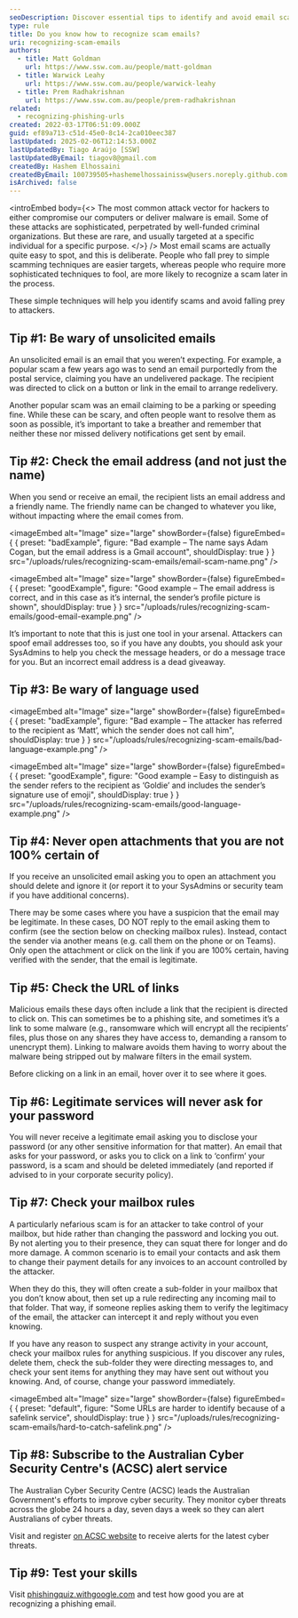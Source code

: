 ```yaml
---
seoDescription: Discover essential tips to identify and avoid email scams while enhancing your email security. Learn how to spot phishing attempts and protect yourself from malicious threats.
type: rule
title: Do you know how to recognize scam emails?
uri: recognizing-scam-emails
authors:
  - title: Matt Goldman
    url: https://www.ssw.com.au/people/matt-goldman
  - title: Warwick Leahy
    url: https://www.ssw.com.au/people/warwick-leahy
  - title: Prem Radhakrishnan
    url: https://www.ssw.com.au/people/prem-radhakrishnan
related:
  - recognizing-phishing-urls
created: 2022-03-17T06:51:09.000Z
guid: ef89a713-c51d-45e0-8c14-2ca010eec387
lastUpdated: 2025-02-06T12:14:53.000Z
lastUpdatedBy: Tiago Araújo [SSW]
lastUpdatedByEmail: tiagov8@gmail.com
createdBy: Hashem Elhossaini
createdByEmail: 100739505+hashemelhossainissw@users.noreply.github.com
isArchived: false
---
```

<introEmbed
  body={<>
The most common attack vector for hackers to either compromise our computers or deliver malware is email. Some of these attacks are sophisticated, perpetrated by well-funded criminal organizations. But these are rare, and usually targeted at a specific individual for a specific purpose.
  </>}
/>
Most email scams are actually quite easy to spot, and this is deliberate. People who fall prey to simple scamming techniques are easier targets, whereas people who require more sophisticated techniques to fool, are more likely to recognize a scam later in the process.

These simple techniques will help you identify scams and avoid falling prey to attackers.

## Tip #1: Be wary of unsolicited emails

An unsolicited email is an email that you weren’t expecting. For example, a popular scam a few years ago was to send an email purportedly from the postal service, claiming you have an undelivered package. The recipient was directed to click on a button or link in the email to arrange redelivery.

Another popular scam was an email claiming to be a parking or speeding fine. While these can be scary, and often people want to resolve them as soon as possible, it’s important to take a breather and remember that neither these nor missed delivery notifications get sent by email.

## Tip #2: Check the email address (and not just the name)

When you send or receive an email, the recipient lists an email address and a friendly name. The friendly name can be changed to whatever you like, without impacting where the email comes from.

<imageEmbed
  alt="Image"
  size="large"
  showBorder={false}
  figureEmbed={ {
    preset: "badExample",
    figure: "Bad example – The name says Adam Cogan, but the email address is a Gmail account",
    shouldDisplay: true
  } }
  src="/uploads/rules/recognizing-scam-emails/email-scam-name.png"
/>


<imageEmbed
  alt="Image"
  size="large"
  showBorder={false}
  figureEmbed={ {
    preset: "goodExample",
    figure: "Good example – The email address is correct, and in this case as it’s internal, the sender’s profile picture is shown",
    shouldDisplay: true
  } }
  src="/uploads/rules/recognizing-scam-emails/good-email-example.png"
/>


It’s important to note that this is just one tool in your arsenal. Attackers can spoof email addresses too, so if you have any doubts, you should ask your SysAdmins to help you check the message headers, or do a message trace for you. But an incorrect email address is a dead giveaway.

## Tip #3: Be wary of language used

<imageEmbed
  alt="Image"
  size="large"
  showBorder={false}
  figureEmbed={ {
    preset: "badExample",
    figure: "Bad example – The attacker has referred to the recipient as ‘Matt’, which the sender does not call him",
    shouldDisplay: true
  } }
  src="/uploads/rules/recognizing-scam-emails/bad-language-example.png"
/>


<imageEmbed
  alt="Image"
  size="large"
  showBorder={false}
  figureEmbed={ {
    preset: "goodExample",
    figure: "Good example – Easy to distinguish as the sender refers to the recipient as ‘Goldie’ and includes the sender’s signature use of emoji",
    shouldDisplay: true
  } }
  src="/uploads/rules/recognizing-scam-emails/good-language-example.png"
/>


## Tip #4: Never open attachments that you are not 100% certain of

If you receive an unsolicited email asking you to open an attachment you should delete and ignore it (or report it to your SysAdmins or security team if you have additional concerns).

There may be some cases where you have a suspicion that the email may be legitimate. In these cases, DO NOT reply to the email asking them to confirm (see the section below on checking mailbox rules). Instead, contact the sender via another means (e.g. call them on the phone or on Teams). Only open the attachment or click on the link if you are 100% certain, having verified with the sender, that the email is legitimate.

## Tip #5: Check the URL of links

Malicious emails these days often include a link that the recipient is directed to click on. This can sometimes be to a phishing site, and sometimes it’s a link to some malware (e.g., ransomware which will encrypt all the recipients’ files, plus those on any shares they have access to, demanding a ransom to unencrypt them). Linking to malware avoids them having to worry about the malware being stripped out by malware filters in the email system.

Before clicking on a link in an email, hover over it to see where it goes.

## Tip #6: Legitimate services will never ask for your password

You will never receive a legitimate email asking you to disclose your password (or any other sensitive information for that matter). An email that asks for your password, or asks you to click on a link to ‘confirm’ your password, is a scam and should be deleted immediately (and reported if advised to in your corporate security policy).

## Tip #7: Check your mailbox rules

A particularly nefarious scam is for an attacker to take control of your mailbox, but hide rather than changing the password and locking you out. By not alerting you to their presence, they can squat there for longer and do more damage. A common scenario is to email your contacts and ask them to change their payment details for any invoices to an account controlled by the attacker.

When they do this, they will often create a sub-folder in your mailbox that you don’t know about, then set up a rule redirecting any incoming mail to that folder. That way, if someone replies asking them to verify the legitimacy of the email, the attacker can intercept it and reply without you even knowing.

If you have any reason to suspect any strange activity in your account, check your mailbox rules for anything suspicious. If you discover any rules, delete them, check the sub-folder they were directing messages to, and check your sent items for anything they may have sent out without you knowing. And, of course, change your password immediately.


<imageEmbed
  alt="Image"
  size="large"
  showBorder={false}
  figureEmbed={ {
    preset: "default",
    figure: "Some URLs are harder to identify because of a safelink service",
    shouldDisplay: true
  } }
  src="/uploads/rules/recognizing-scam-emails/hard-to-catch-safelink.png"
/>


## Tip #8: Subscribe to the Australian Cyber Security Centre's (ACSC) alert service

The Australian Cyber Security Centre (ACSC) leads the Australian Government's efforts to improve cyber security.  They monitor cyber threats across the globe 24 hours a day, seven days a week so they can alert Australians of cyber threats.

Visit and register [on ACSC website](https://www.cyber.gov.au/acsc/register) to receive alerts for the latest cyber threats.

## Tip #9: Test your skills

Visit [phishingquiz.withgoogle.com](https://phishingquiz.withgoogle.com) and test how good you are at recognizing a phishing email.
